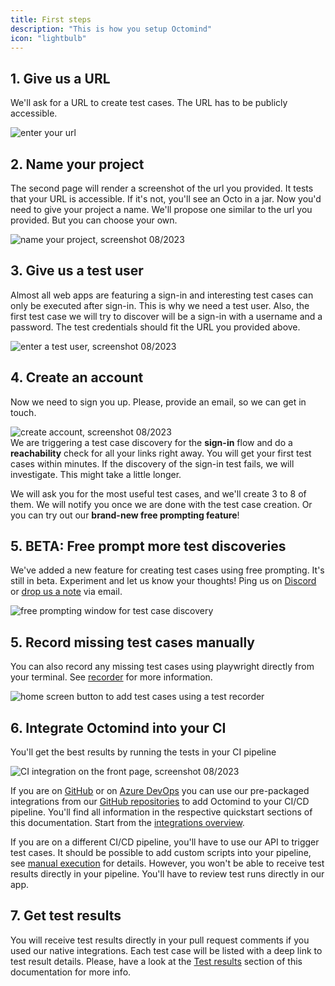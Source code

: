 ```yaml
---
title: First steps
description: "This is how you setup Octomind"
icon: "lightbulb"
---
```


## 1. Give us a URL

We'll ask for a URL to create test cases. The URL has to be publicly accessible.

<Frame caption="First page of the setup flow - link to your website, screenshot 08/2023">
  <img src="/images/setup/setup-1-url.png" alt="enter your url" />
</Frame>

## 2. Name your project

The second page will render a screenshot of the url you provided. It tests that your URL is accessible. If it's not, you'll see an Octo in a jar.
Now you'd need to give your project a name. We'll propose one similar to the url you provided.
But you can choose your own.

<Frame caption="Second page of the setup flow: Name your project, screenshot 08/2023">
  <img
    src="/images/setup/setup-2-project.png"
    alt="name your project, screenshot 08/2023"
  />
</Frame>

<div class="mt-8" />

## 3. Give us a test user

Almost all web apps are featuring a sign-in and interesting test cases can only be executed after sign-in. This is why
we need a test user. Also, the first test case we will try to discover will be a sign-in with a username and a password.
The test credentials should fit the URL you provided above.

<Frame caption="Third page of the setup flow - test user credentials, screenshot 08/2023">
  <img
    src="/images/setup/setup-3-credentials.png"
    alt="enter a test user, screenshot 08/2023"
  />
</Frame>

## 4. Create an account

Now we need to sign you up. Please, provide an email, so we can get in touch.

<Frame caption="Fourth page of the setup flow - create account, screenshot 08/2023">
  <img
    src="/images/setup/setup-4-create-account.png"
    alt="create account, screenshot 08/2023"
  />
</Frame>

<div class="mt-8" />

<Info>
  We are triggering a test case discovery for the <b>sign-in</b> flow and do a
  <b> reachability</b> check for all your links right away. You will get your
  first test cases within minutes. If the discovery of the sign-in test fails,
  we will investigate. This might take a little longer.
</Info>

We will ask you for the most useful test cases, and we'll create 3 to 8 of them.
We will notify you once we are done with the test case creation. Or you can try out our **brand-new free prompting feature**!

## 5. BETA: Free prompt more test discoveries

We've added a new feature for creating test cases using free prompting. It's still in beta. Experiment and let us know your thoughts!
Ping us on [Discord](https://discord.gg/3ShnZMKRfA) or [drop us a note](mailto:contact@octomind.dev) via email.

<Frame caption="Free promting window for test case discovery, screenshot 08/2023">
  <img
    src="images/free-prompting-UX.png"
    alt="free prompting window for test case discovery"
  />
</Frame>

## 5. Record missing test cases manually

You can also record any missing test cases using playwright directly from your terminal. See [recorder](/recorder) for
more information.

<Frame caption="Home screen button to add test cases using a test recorder, screenshot 09/2023">
  <img
    src="images/recorder/recorder-1.png"
    alt="home screen button to add test cases using a test recorder"
  />
</Frame>

## 6. Integrate Octomind into your CI

You'll get the best results by running the tests in your CI pipeline

<Frame caption="CI integration on the front page of the app, screenshot 09/2023">
  <img
    src="images/never-miss-a-bug.png"
    alt="CI integration on the front page, screenshot 08/2023"
  />
</Frame>

If you are on [GitHub](/integrations/quickstart-GitHub) or on [Azure DevOps](/integrations/quickstart-Azure) you can use our pre-packaged integrations
from our [GitHub repositories](https://github.com/OctoMind-dev) to add Octomind to your CI/CD pipeline. You'll find all information in the respective
quickstart sections of this documentation. Start from the [integrations overview](/integrations-overview).

If you are on a different CI/CD pipeline, you'll have to use our API to trigger test cases. It should be possible to add custom scripts into
your pipeline, see [manual execution](/manual-execution) for details. However, you won't be able to receive test results directly in your pipeline. You'll have to review test runs directly in our app.

## 7. Get test results

You will receive test results directly in your pull request comments if you used our native integrations.
Each test case will be listed with a deep link to test result details.
Please, have a look at the [Test results](/test-results) section of this documentation for more info.
